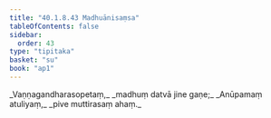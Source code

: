 ```yaml
---
title: "40.1.8.43 Madhuānisaṃsa"
tableOfContents: false
sidebar:
  order: 43
type: "tipitaka"
basket: "su"
book: "ap1"
---
```



<DynamicBreadcrumb />

<Division number="198" book="ap1" bookNo="20" page="369">

<Paragraph number="4495" type="verses" book="ap1">
_Vaṇṇagandharasopetaṃ,_  
_madhuṃ datvā jine gaṇe;_  
_Anūpamaṃ atuliyaṃ,_  
_pive muttirasaṃ ahaṃ._
</Paragraph>
</Division>